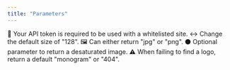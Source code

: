 ```yaml
---
title: "Parameters"
---
```


<ParamField path="token" type="string">
  🔑 Your API token is required to be used with a whitelisted site.
</ParamField>

<ParamField path="size" type="int">
  ↔️ Change the default size of "128".
</ParamField>

<ParamField path="format" type="string">
  🖼️ Can either return "jpg" or "png".
</ParamField>

<ParamField path="greyscale" type="boolean">
  ⚫️ Optional parameter to return a desaturated image.
</ParamField>

<ParamField path="fallback" type="string">
  ⚠️ When failing to find a logo, return a default "monogram" or "404".
</ParamField>
